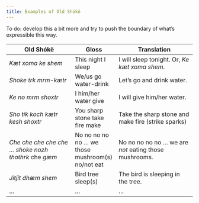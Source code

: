 ```yaml
---
title: Examples of Old Shókë
---
```


To do: develop this a bit more and try to push the boundary of what's expressible this way.

| Old Shókë | Gloss | Translation |
|-----------|-------|-------------|
| _Kæt xoma ke shem_ | This night I sleep | I will sleep tonight. Or, _Ke kæt xoma shem_. |
| _Shoke trk mrm-kætr_ | We/us go water-drink | Let's go and drink water. |
| _Ke no mrm shoxtr_ | I him/her water give | I will give him/her water. |
| _Sho tik koch kætr kesh shoxtr_ | You sharp stone take fire make | Take the sharp stone and make fire (strike sparks) |
| _Che che che che che ... shoke nozh thothrk_ che _g&aelig;m_ | No no no no no ... we those mushroom(s) no/not eat | No no no no no ... we are _not_ eating those mushrooms. |
| _Jitjit dhæm shem_ | Bird tree sleep(s) | The bird is sleeping in the tree.
| ... | ... | ... |
